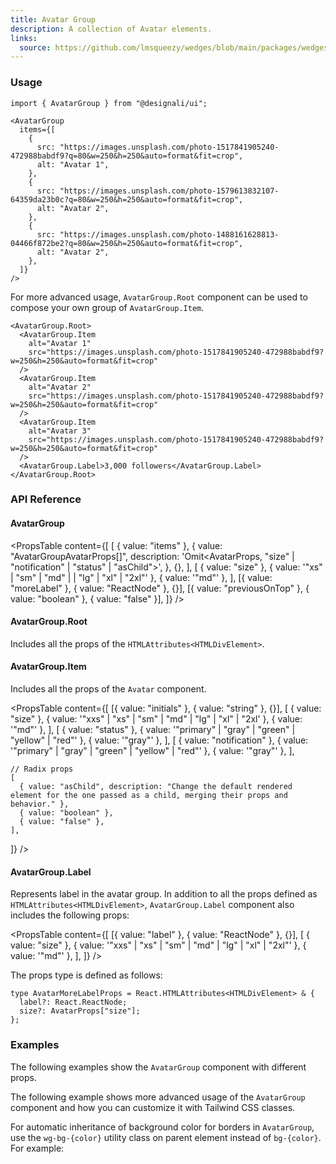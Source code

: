 ```yaml
---
title: Avatar Group
description: A collection of Avatar elements.
links:
  source: https://github.com/lmsqueezy/wedges/blob/main/packages/wedges/src/components/AvatarGroup/AvatarGroup.tsx
---
```


<PreviewComponent name="avatar-group/preview" />

### Usage

```tsx
import { AvatarGroup } from "@designali/ui";
```

```tsx showLineNumbers
<AvatarGroup
  items={[
    {
      src: "https://images.unsplash.com/photo-1517841905240-472988babdf9?q=80&w=250&h=250&auto=format&fit=crop",
      alt: "Avatar 1",
    },
    {
      src: "https://images.unsplash.com/photo-1579613832107-64359da23b0c?q=80&w=250&h=250&auto=format&fit=crop",
      alt: "Avatar 2",
    },
    {
      src: "https://images.unsplash.com/photo-1488161628813-04466f872be2?q=80&w=250&h=250&auto=format&fit=crop",
      alt: "Avatar 2",
    },
  ]}
/>
```

For more advanced usage, `AvatarGroup.Root` component can be used to compose
your own group of `AvatarGroup.Item`.

```tsx
<AvatarGroup.Root>
  <AvatarGroup.Item
    alt="Avatar 1"
    src="https://images.unsplash.com/photo-1517841905240-472988babdf9?w=250&h=250&auto=format&fit=crop"
  />
  <AvatarGroup.Item
    alt="Avatar 2"
    src="https://images.unsplash.com/photo-1517841905240-472988babdf9?w=250&h=250&auto=format&fit=crop"
  />
  <AvatarGroup.Item
    alt="Avatar 3"
    src="https://images.unsplash.com/photo-1517841905240-472988babdf9?w=250&h=250&auto=format&fit=crop"
  />
  <AvatarGroup.Label>3,000 followers</AvatarGroup.Label>
</AvatarGroup.Root>
```

### API Reference

#### AvatarGroup

<PropsTable
  content={[
    [
      { value: "items" },
      {
        value: "AvatarGroupAvatarProps[]",
        description:
          'Omit<AvatarProps, "size" | "notification" | "status" | "asChild">',
      },
      {},
    ],
    [
      { value: "size" },
      { value: '"xs" | "sm" | "md" | | "lg" | "xl" | "2xl"' },
      { value: '"md"' },
    ],
    [{ value: "moreLabel" }, { value: "ReactNode" }, {}],
    [{ value: "previousOnTop" }, { value: "boolean" }, { value: "false" }],
  ]}
/>

#### AvatarGroup.Root

Includes all the props of the `HTMLAttributes<HTMLDivElement>`.

#### AvatarGroup.Item

Includes all the props of the `Avatar` component.

<PropsTable
  content={[
    [{ value: "initials" }, { value: "string" }, {}],
    [
      { value: "size" },
      { value: '"xxs" | "xs" | "sm" | "md" | "lg" | "xl" | "2xl' },
      { value: '"md"' },
    ],
    [
      { value: "status" },
      { value: '"primary" | "gray" | "green" | "yellow" | "red"' },
      { value: '"gray"' },
    ],
    [
      { value: "notification" },
      { value: '"primary" | "gray" | "green" | "yellow" | "red"' },
      { value: '"gray"' },
    ],

    // Radix props
    [
      { value: "asChild", description: "Change the default rendered element for the one passed as a child, merging their props and behavior." },
      { value: "boolean" },
      { value: "false" },
    ],

]} />

#### AvatarGroup.Label

Represents label in the avatar group. In addition to all the props defined as
`HTMLAttributes<HTMLDivElement>`, `AvatarGroup.Label` component also includes
the following props:

<PropsTable
  content={[
    [{ value: "label" }, { value: "ReactNode" }, {}],
    [
      { value: "size" },
      { value: '"xxs" | "xs" | "sm" | "md" | "lg" | "xl" | "2xl"' },
      { value: '"md"' },
    ],
  ]}
/>

The props type is defined as follows:

```tsx showLineNumbers
type AvatarMoreLabelProps = React.HTMLAttributes<HTMLDivElement> & {
  label?: React.ReactNode;
  size?: AvatarProps["size"];
};
```

### Examples

The following examples show the `AvatarGroup` component with different props.

<PreviewComponent name="avatar-group/example-1" />

The following example shows more advanced usage of the `AvatarGroup` component
and how you can customize it with Tailwind CSS classes.

<PreviewComponent name="avatar-group/example-2" />

For automatic inheritance of background color for borders in `AvatarGroup`, use
the `wg-bg-{color}` utility class on parent element instead of `bg-{color}`. For
example:

<PreviewComponent name="avatar-group/example-3" />
